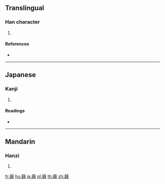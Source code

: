 {{character info/new}}
==Translingual==

===Han character===
{{Han char|rn=140|rad=艸|as=12|sn=18|four=44992|canj=TDBB}}

# {{defn|Han|sort=艸12}}

====References====
* {{Han ref|kx=1056.250|dkj=31898|dj=1519.210|hdz=53289.030|uh=8540|ud=34112|bh=EB40|bd=60224}}

----

==Japanese==

===Kanji===
{{ja-kanji|grade=|rs=艸12}}

# {{defn|lang=ja|sort=艸12}}

====Readings====
* {{ja-readings|on=[[きょく]] (kyoku)|kun=|nanori=}}

----

==Mandarin==

===Hanzi===
{{cmn-hanzi|pin=[[jí]] ([[ji2]])|wg=chi<sup>2</sup>}}

# {{defn|lang=cmn|sort=艸12}}

[[fr:蕀]]
[[hu:蕀]]
[[ja:蕀]]
[[pl:蕀]]
[[th:蕀]]
[[zh:蕀]]